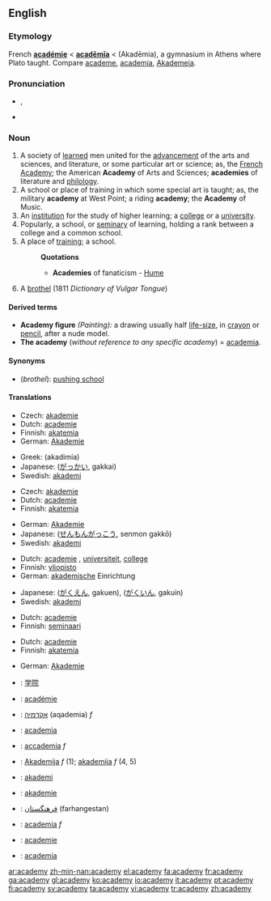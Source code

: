 ==English==
{{wikipedia}}

===Etymology===
French '''[[académie]]''' < {{L.}} '''[[academia|acadēmīa]]''' < {{AGr.}} '''{{polytonic|[[Ἀκαδήμια]]}}''' (Akadēmia), a gymnasium in Athens where Plato taught. Compare [[academe]], [[academia]], [[Akademeia]].

===Pronunciation===
*{{IPA|/əˈkædəmi/}}, {{SAMPA|/@"k{d@mi/}}
*{{audio|en-us-academy.ogg|Audio (US)}}

===Noun===
{{en-noun|academ|ies}}

# A society of [[learned]] men united for the [[advancement]] of the arts and sciences, and literature, or some particular art or science; as, the [[French Academy]]; the American '''Academy''' of Arts and Sciences; '''academies''' of literature and [[philology]].
# A school or place of training in which some special art is taught; as, the military '''academy''' at West Point; a riding '''academy'''; the '''Academy''' of Music.
# An [[institution]] for the study of higher learning; a [[college]] or a [[university]].
# Popularly, a school, or [[seminary]] of learning, holding a rank between a college and a common school.
# A place of [[training]]; a school.
#:'''Quotations'''
#:*'''Academies''' of fanaticism - [[Hume]]
# {{archaic}} A [[brothel]] (1811 ''Dictionary of Vulgar Tongue'') <!-- Does this deserve to be mentioned at all or is it just a curiosity? -->

====Derived terms====
*'''Academy figure''' ''(Painting):'' a drawing usually half [[life-size]], in [[crayon]] or [[pencil]], after a nude model.
*'''The academy''' (''without reference to any specific academy'') = [[academia]].

====Synonyms====
* (''brothel''): [[pushing school]]

====Translations====
{{trans-top|learned society}}
*Czech: [[akademie]] {{f}}
*Dutch: [[academie]] {{f}}
*Finnish: [[akatemia]]
*German: [[Akademie]] {{f}}
{{trans-mid}}
*Greek: {{t|el|ακαδημία|f|}} (akadimía)
*Japanese: {{JAchar|[[学会]]}} ([[がっかい]], gakkai)
*Swedish: [[akademi]] {{c}}
{{trans-bottom}}

{{trans-top|specialized school}}
*Czech: [[akademie]] {{f}}
*Dutch: [[academie]] {{f}}
*Finnish: [[akatemia]]
{{trans-mid}}
*German: [[Akademie]] {{f}}
*Japanese: {{JAchar|[[専門学校]]}} ([[せんもんがっこう]], senmon gakkō)
*Swedish: [[akademi]] {{c}}
{{trans-bottom}}

{{trans-top|college or university}}
*Dutch: [[academie]] {{f}}, [[universiteit]], [[college]]
*Finnish: [[yliopisto]]
*German: [[akademisch]]e Einrichtung
{{trans-mid}}
*Japanese: {{JAchar|[[学園]]}} ([[がくえん]], gakuen), {{JAchar|[[学院]]}} ([[がくいん]], gakuin)
*Swedish: [[akademi]] {{c}}
{{trans-bottom}}

{{trans-top|seminary}}
*Dutch: [[academie]] {{f}}
*Finnish: [[seminaari]]
{{trans-mid}}
{{trans-bottom}}

{{trans-top|place of training, school}}
*Dutch: [[academie]] {{f}}
*Finnish: [[akatemia]]
{{trans-mid}}
*German: [[Akademie]] {{f}}
{{trans-bottom}}

{{checktrans}}
{{trans-top|translations to be checked}}
*{{ttbc|Chinese}}: [[学院]]
*{{ttbc|French}}: [[académie]]
*{{ttbc|Hebrew}}: [[אקדמיה]] (aqademia) ''f''
*{{ttbc|Interlingua}}: [[academia]]
*{{ttbc|Italian}}: [[accademia]] ''f''
{{trans-mid}}
*{{ttbc|Lithuanian}}: [[Akademija]] ''f'' (1); [[akademija]] ''f'' (4, 5)
*{{ttbc|Norwegian}}: [[akademi]]
*{{ttbc|Novial}}: [[akademie]]
*{{ttbc|Persian}}: [[فرهنگستان]] (farhangestan)
*{{ttbc|Portuguese}}: [[academia]] ''f''
*{{ttbc|Romanian}}: [[academie]]
*{{ttbc|Spanish}}: [[academia]]
{{trans-bottom}}

[[ar:academy]]
[[zh-min-nan:academy]]
[[el:academy]]
[[fa:academy]]
[[fr:academy]]
[[ga:academy]]
[[gl:academy]]
[[ko:academy]]
[[io:academy]]
[[it:academy]]
[[pt:academy]]
[[fi:academy]]
[[sv:academy]]
[[ta:academy]]
[[vi:academy]]
[[tr:academy]]
[[zh:academy]]